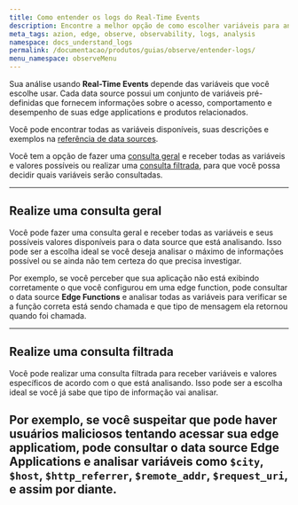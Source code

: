 ```yaml
---
title: Como entender os logs do Real-Time Events
description: Encontre a melhor opção de como escolher variáveis para analisar seus logs.
meta_tags: azion, edge, observe, observability, logs, analysis
namespace: docs_understand_logs
permalink: /documentacao/produtos/guias/observe/entender-logs/
menu_namespace: observeMenu
---
```



Sua análise usando **Real-Time Events** depende das variáveis que você escolhe usar. Cada data source possui um conjunto de variáveis pré-definidas que fornecem informações sobre o acesso, comportamento e desempenho de suas edge applications e produtos relacionados.

Você pode encontrar todas as variáveis disponíveis, suas descrições e exemplos na [referência de data sources](/pt-br/documentacao/produtos/observe/data-stream/#data-sources).

Você tem a opção de fazer uma [consulta geral](realize-uma-consulta-geral) e receber todas as variáveis e valores possíveis ou realizar uma [consulta filtrada](realize-uma-consulta-filtrada), para que você possa decidir quais variáveis serão consultadas.

<LinkButton link="/pt-br/documentacao/produtos/guias/observe/adicionar-filtros-events/" text="consulte o guia para adicionar de filtros" outlined target="_blank" />

---

## Realize uma consulta geral

Você pode fazer uma consulta geral e receber todas as variáveis e seus possíveis valores disponíveis para o data source que está analisando. Isso pode ser a escolha ideal se você deseja analisar o máximo de informações possível ou se ainda não tem certeza do que precisa investigar.

Por exemplo, se você perceber que sua aplicação não está exibindo corretamente o que você configurou em uma edge function, pode consultar o data source **Edge Functions** e analisar todas as variáveis para verificar se a função correta está sendo chamada e que tipo de mensagem ela retornou quando foi chamada.

---

## Realize uma consulta filtrada

Você pode realizar uma consulta filtrada para receber variáveis e valores específicos de acordo com o que está analisando. Isso pode ser a escolha ideal se você já sabe que tipo de informação vai analisar.

Por exemplo, se você suspeitar que pode haver usuários maliciosos tentando acessar sua edge applicatiom, pode consultar o data source **Edge Applications** e analisar variáveis como `$city`, `$host`, `$http_referrer`, `$remote_addr`, `$request_uri`, e assim por diante.
<br /><br />
---

